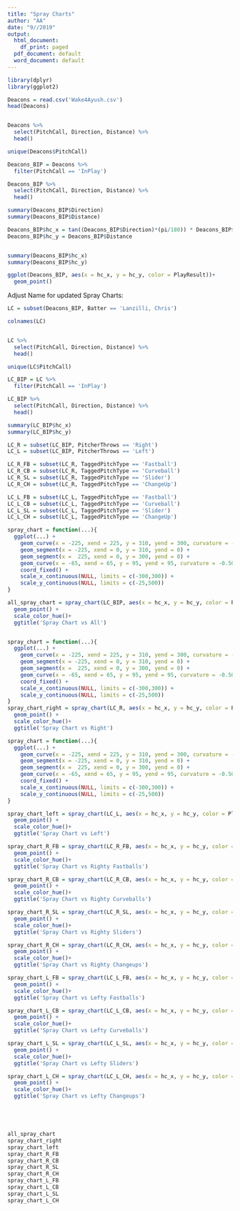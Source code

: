 ```yaml
---
title: "Spray Charts"
author: "AA"
date: "9//2019"
output:
  html_document:
    df_print: paged
  pdf_document: default
  word_document: default
---
```

```r
library(dplyr)
library(ggplot2)
```

```r
Deacons = read.csv('Wake4Ayush.csv')
head(Deacons)


Deacons %>%
  select(PitchCall, Direction, Distance) %>%
  head()

unique(Deacons$PitchCall)

Deacons_BIP = Deacons %>%
  filter(PitchCall == 'InPlay')

Deacons_BIP %>%
  select(PitchCall, Direction, Distance) %>%
  head()

summary(Deacons_BIP$Direction)
summary(Deacons_BIP$Distance)

Deacons_BIP$hc_x = tan((Deacons_BIP$Direction)*(pi/180)) * Deacons_BIP$Distance
Deacons_BIP$hc_y = Deacons_BIP$Distance


summary(Deacons_BIP$hc_x)
summary(Deacons_BIP$hc_y)

ggplot(Deacons_BIP, aes(x = hc_x, y = hc_y, color = PlayResult))+
  geom_point()


```

Adjust Name for updated Spray Charts:


```r
LC = subset(Deacons_BIP, Batter == 'Lanzilli, Chris')

colnames(LC)


LC %>%
  select(PitchCall, Direction, Distance) %>%
  head()

unique(LC$PitchCall)

LC_BIP = LC %>%
  filter(PitchCall == 'InPlay')

LC_BIP %>%
  select(PitchCall, Direction, Distance) %>%
  head()

summary(LC_BIP$hc_x)
summary(LC_BIP$hc_y)
```

```r
LC_R = subset(LC_BIP, PitcherThrows == 'Right')
LC_L = subset(LC_BIP, PitcherThrows == 'Left')

LC_R_FB = subset(LC_R, TaggedPitchType == 'Fastball')
LC_R_CB = subset(LC_R, TaggedPitchType == 'Curveball')
LC_R_SL = subset(LC_R, TaggedPitchType == 'Slider')
LC_R_CH = subset(LC_R, TaggedPitchType == 'ChangeUp')

LC_L_FB = subset(LC_L, TaggedPitchType == 'Fastball')
LC_L_CB = subset(LC_L, TaggedPitchType == 'Curveball')
LC_L_SL = subset(LC_L, TaggedPitchType == 'Slider')
LC_L_CH = subset(LC_L, TaggedPitchType == 'ChangeUp')

spray_chart = function(...){
  ggplot(...) + 
    geom_curve(x = -225, xend = 225, y = 310, yend = 300, curvature = -0.45) + 
    geom_segment(x = -225, xend = 0, y = 310, yend = 0) +
    geom_segment(x =  225, xend = 0, y = 300, yend = 0) + 
    geom_curve(x = -65, xend = 65, y = 95, yend = 95, curvature = -0.50, linetype = "dotted") +
    coord_fixed() +
    scale_x_continuous(NULL, limits = c(-300,300)) + 
    scale_y_continuous(NULL, limits = c(-25,500))
}

all_spray_chart = spray_chart(LC_BIP, aes(x = hc_x, y = hc_y, color = PlayResult)) +
  geom_point() +
  scale_color_hue()+
  ggtitle('Spray Chart vs All')


spray_chart = function(...){
  ggplot(...) + 
    geom_curve(x = -225, xend = 225, y = 310, yend = 300, curvature = -0.45) + 
    geom_segment(x = -225, xend = 0, y = 310, yend = 0) +
    geom_segment(x =  225, xend = 0, y = 300, yend = 0) + 
    geom_curve(x = -65, xend = 65, y = 95, yend = 95, curvature = -0.50, linetype = "dotted") +
    coord_fixed() +
    scale_x_continuous(NULL, limits = c(-300,300)) + 
    scale_y_continuous(NULL, limits = c(-25,500))
}
spray_chart_right = spray_chart(LC_R, aes(x = hc_x, y = hc_y, color = PlayResult)) +
  geom_point() +
  scale_color_hue()+
  ggtitle('Spray Chart vs Right')

spray_chart = function(...){
  ggplot(...) + 
    geom_curve(x = -225, xend = 225, y = 310, yend = 300, curvature = -0.45) + 
    geom_segment(x = -225, xend = 0, y = 310, yend = 0) +
    geom_segment(x =  225, xend = 0, y = 300, yend = 0) + 
    geom_curve(x = -65, xend = 65, y = 95, yend = 95, curvature = -0.50, linetype = "dotted") +
    coord_fixed() +
    scale_x_continuous(NULL, limits = c(-300,300)) + 
    scale_y_continuous(NULL, limits = c(-25,500))
}

spray_chart_left = spray_chart(LC_L, aes(x = hc_x, y = hc_y, color = PlayResult)) +
  geom_point() +
  scale_color_hue()+
  ggtitle('Spray Chart vs Left')

spray_chart_R_FB = spray_chart(LC_R_FB, aes(x = hc_x, y = hc_y, color = PlayResult)) +
  geom_point() +
  scale_color_hue()+
  ggtitle('Spray Chart vs Righty Fastballs')

spray_chart_R_CB = spray_chart(LC_R_CB, aes(x = hc_x, y = hc_y, color = PlayResult)) +
  geom_point() +
  scale_color_hue()+
  ggtitle('Spray Chart vs Righty Curveballs')

spray_chart_R_SL = spray_chart(LC_R_SL, aes(x = hc_x, y = hc_y, color = PlayResult)) +
  geom_point() +
  scale_color_hue()+
  ggtitle('Spray Chart vs Righty Sliders')

spray_chart_R_CH = spray_chart(LC_R_CH, aes(x = hc_x, y = hc_y, color = PlayResult)) +
  geom_point() +
  scale_color_hue()+
  ggtitle('Spray Chart vs Righty Changeups')

spray_chart_L_FB = spray_chart(LC_L_FB, aes(x = hc_x, y = hc_y, color = PlayResult)) +
  geom_point() +
  scale_color_hue()+
  ggtitle('Spray Chart vs Lefty Fastballs')

spray_chart_L_CB = spray_chart(LC_L_CB, aes(x = hc_x, y = hc_y, color = PlayResult)) +
  geom_point() +
  scale_color_hue()+
  ggtitle('Spray Chart vs Lefty Curveballs')

spray_chart_L_SL = spray_chart(LC_L_SL, aes(x = hc_x, y = hc_y, color = PlayResult)) +
  geom_point() +
  scale_color_hue()+
  ggtitle('Spray Chart vs Lefty Sliders')

spray_chart_L_CH = spray_chart(LC_L_CH, aes(x = hc_x, y = hc_y, color = PlayResult)) +
  geom_point() +
  scale_color_hue()+
  ggtitle('Spray Chart vs Lefty Changeups')





all_spray_chart
spray_chart_right
spray_chart_left 
spray_chart_R_FB
spray_chart_R_CB
spray_chart_R_SL
spray_chart_R_CH
spray_chart_L_FB
spray_chart_L_CB
spray_chart_L_SL
spray_chart_L_CH

```

